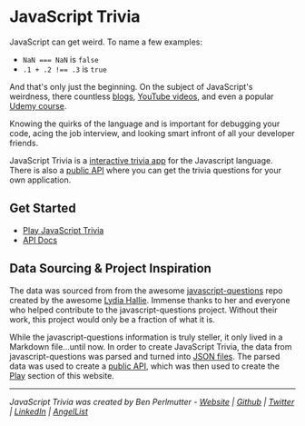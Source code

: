 
# JavaScript Trivia

JavaScript can get weird. To name a few examples: 
* `NaN === NaN` is `false` 
* `.1 + .2 !== .3` is `true`

And that's only just the beginning. On the subject of JavaScript's weirdness, there countless <a href="https://whatthefuck.is/" target="_blank">blogs</a>, <a href="https://www.youtube.com/watch?v=LYFTGQuwlh8" target="_blank" rel="noopener">YouTube videos</a>, and even a popular <a href="https://www.udemy.com/course/understand-javascript/?LSNPUBID=EXclnL5BfX4&ranEAID=EXclnL5BfX4&ranMID=39197&ranSiteID=EXclnL5BfX4-XHO858MvhVA.vPekTDaHXw&utm_medium=udemyads&utm_source=aff-campaign" target="_blank" rel="noopener">Udemy course</a>.

Knowing the quirks of the language and is important for debugging your code, acing the job interview, and looking smart infront of all your developer friends. 

JavaScript Trivia is a [interactive trivia app](/play) for the Javascript language. There is also a [public API](/api/getting-started) where you can get the trivia questions for your own application. 

## Get Started
- [Play JavaScript Trivia](/play)
- [API Docs](/api)

## Data Sourcing & Project Inspiration
The data was sourced from from the awesome <a href="https://github.com/lydiahallie/javascript-questions" target="_blank" rel="noopener">javascript-questions</a> repo created by the awesome <a href="https://github.com/lydiahallie" target="_blank" rel="noopener">Lydia Hallie</a>. Immense thanks to her and everyone who helped contribute to the javascript-questions project. Without their work, this project would only be a fraction of what it is. 

While the javascript-questions information is truly steller, it only lived in a Markdown file...until now. In order to create JavaScript Trivia, the data from javascript-questions was parsed and turned into <a href="https://github.com/bpmutter/js-trivia-api/tree/master/questions" target="_blank" rel="noopener">JSON files</a>. The parsed data was used to create a [public API](/api), which was then used to create the [Play](/play) section of this website.


---
*JavaScript Trivia was created by Ben Perlmutter - <a href="https://ben.perlmutter.io" target="_blank" rel="noopener">Website</a> | <a href="https://github.com/bpmutter" target="_blank" rel="noopener">Github</a> | <a href="https://twitter.com/bpmutter" target="_blank" rel="noopener">Twitter</a> | <a href="https://www.linkedin.com/in/ben-perlmutter-a410228a/" target="_blank" rel="noopener">LinkedIn</a> | <a href="https://angel.co/u/ben-perlmutter-2" target="_blank" rel="noopener">AngelList</a>*

